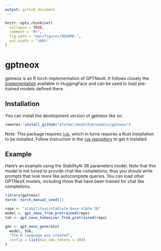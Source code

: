 ```yaml
---
output: github_document
---
```


<!-- README.md is generated from README.Rmd. Please edit that file -->

```r
knitr::opts_chunk$set(
  collapse = TRUE,
  comment = "#>",
  fig.path = "man/figures/README-",
  out.width = "100%"
)
```

# gptneox

<!-- badges: start -->
<!-- badges: end -->

gptneox is an R torch implementation of GPTNeoX. It follows closely the [implementation](https://huggingface.co/docs/transformers/model_doc/gpt_neox)
available in HuggingFace and can be used to load pre-trained models defined there.

## Installation

You can install the development version of gptneox like so:

``` r
remotes::install_github("dfalbel/modelhub/models/gptneox")
```

Note: This package requires [`tok`](https://github.com/dfalbel/tok), which in turns requires a Rust installation to
be installed. Follow instruction in the [`tok` repository](https://github.com/dfalbel/tok) to get it installed.

## Example

Here's an example using the StabilityAI 3B parameters model. Note that this model
is not tuned to provide chat like completions, thus you should write prompts that look
more like autocomplete queries. You can load other GPTNeoX models, including those
that have been trained for chat like completions.

```r
library(gptneox)
torch::torch_manual_seed(1)

repo <- "stabilityai/stablelm-base-alpha-3b"
model <- gpt_neox_from_pretrained(repo)
tok <- gpt_neox_tokenizer_from_pretrained(repo)

gen <- gpt_neox_generate(
  model, tok, 
  "The R language was created", 
  config = list(max_new_tokens = 100)
)
```

